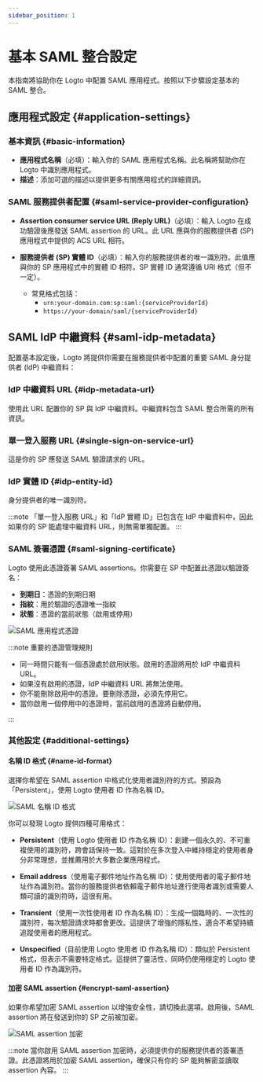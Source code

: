 ```yaml
---
sidebar_position: 1
---
```


# 基本 SAML 整合設定

本指南將協助你在 Logto 中配置 SAML 應用程式。按照以下步驟設定基本的 SAML 整合。

## 應用程式設定 \{#application-settings}

### 基本資訊 \{#basic-information}

- **應用程式名稱**（必填）：輸入你的 SAML 應用程式名稱。此名稱將幫助你在 Logto 中識別應用程式。
- **描述**：添加可選的描述以提供更多有關應用程式的詳細資訊。

### SAML 服務提供者配置 \{#saml-service-provider-configuration}

- **Assertion consumer service URL (Reply URL)**（必填）：輸入 Logto 在成功驗證後應發送 SAML assertion 的 URL。此 URL 應與你的服務提供者 (SP) 應用程式中提供的 ACS URL 相符。

- **服務提供者 (SP) 實體 ID**（必填）：輸入你的服務提供者的唯一識別符。此值應與你的 SP 應用程式中的實體 ID 相符。SP 實體 ID 通常遵循 URI 格式（但不一定）。
  - 常見格式包括：
    - `urn:your-domain.com:sp:saml:{serviceProviderId}`
    - `https://your-domain/saml/{serviceProviderId}`

## SAML IdP 中繼資料 \{#saml-idp-metadata}

配置基本設定後，Logto 將提供你需要在服務提供者中配置的重要 SAML 身分提供者 (IdP) 中繼資料：

### IdP 中繼資料 URL \{#idp-metadata-url}

使用此 URL 配置你的 SP 與 IdP 中繼資料。中繼資料包含 SAML 整合所需的所有資訊。

### 單一登入服務 URL \{#single-sign-on-service-url}

這是你的 SP 應發送 SAML 驗證請求的 URL。

### IdP 實體 ID \{#idp-entity-id}

身分提供者的唯一識別符。

:::note
「單一登入服務 URL」和「IdP 實體 ID」已包含在 IdP 中繼資料中，因此如果你的 SP 能處理中繼資料 URL，則無需單獨配置。
:::

### SAML 簽署憑證 \{#saml-signing-certificate}

Logto 使用此憑證簽署 SAML assertions。你需要在 SP 中配置此憑證以驗證簽名：

- **到期日**：憑證的到期日期
- **指紋**：用於驗證的憑證唯一指紋
- **狀態**：憑證的當前狀態（啟用或停用）

<img src="/img/assets/certificates.png" alt="SAML 應用程式憑證" />

:::note 重要的憑證管理規則

- 同一時間只能有一個憑證處於啟用狀態。啟用的憑證將用於 IdP 中繼資料 URL。
- 如果沒有啟用的憑證，IdP 中繼資料 URL 將無法使用。
- 你不能刪除啟用中的憑證。要刪除憑證，必須先停用它。
- 當你啟用一個停用中的憑證時，當前啟用的憑證將自動停用。

:::

### 其他設定 \{#additional-settings}

#### 名稱 ID 格式 \{#name-id-format}

選擇你希望在 SAML assertion 中格式化使用者識別符的方式。預設為「Persistent」，使用 Logto 使用者 ID 作為名稱 ID。

<img src="/img/assets/name-id-format.png" alt="SAML 名稱 ID 格式" />

你可以發現 Logto 提供四種可用格式：

- **Persistent**（使用 Logto 使用者 ID 作為名稱 ID）：創建一個永久的、不可重複使用的識別符，跨會話保持一致。這對於在多次登入中維持穩定的使用者身分非常理想，並推薦用於大多數企業應用程式。

- **Email address**（使用電子郵件地址作為名稱 ID）：使用使用者的電子郵件地址作為識別符。當你的服務提供者依賴電子郵件地址進行使用者識別或需要人類可讀的識別符時，這很有用。

- **Transient**（使用一次性使用者 ID 作為名稱 ID）：生成一個臨時的、一次性的識別符，每次驗證請求時都會更改。這提供了增強的隱私性，適合不希望持續追蹤使用者的應用程式。

- **Unspecified**（目前使用 Logto 使用者 ID 作為名稱 ID）：類似於 Persistent 格式，但表示不需要特定格式。這提供了靈活性，同時仍使用穩定的 Logto 使用者 ID 作為識別符。

#### 加密 SAML assertion \{#encrypt-saml-assertion}

如果你希望加密 SAML assertion 以增強安全性，請切換此選項。啟用後，SAML assertion 將在發送到你的 SP 之前被加密。

<img src="/img/assets/encryption.png" alt="SAML assertion 加密" />

:::note
當你啟用 SAML assertion 加密時，必須提供你的服務提供者的簽署憑證。此憑證將用於加密 SAML assertion，確保只有你的 SP 能夠解密並讀取 assertion 內容。
:::
